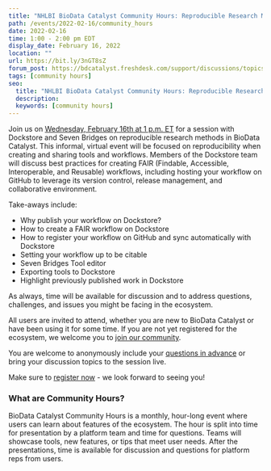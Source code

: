 ```yaml
---
title: "NHLBI BioData Catalyst Community Hours: Reproducible Research Methods"
path: /events/2022-02-16/community_hours
date: 2022-02-16
time: 1:00 - 2:00 pm EDT
display_date: February 16, 2022
location: ""
url: https://bit.ly/3nGT8sZ
forum_post: https://bdcatalyst.freshdesk.com/support/discussions/topics/60000406898
tags: [community hours]
seo:
  title: "NHLBI BioData Catalyst Community Hours: Reproducible Research Methods"
  description:
  keywords: [community hours]
---
```


Join us on [Wednesday, February 16th at 1 p.m. ET](https://bit.ly/3nGT8sZ) for a session with Dockstore and Seven Bridges on reproducible research methods in BioData Catalyst. This informal, virtual event will be focused on reproducibility when creating and sharing tools and workflows. Members of the Dockstore team will discuss best practices for creating FAIR (Findable, Accessible, Interoperable, and Reusable) workflows, including hosting your workflow on GitHub to leverage its version control, release management, and collaborative environment. 


Take-aways include:
- Why publish your workflow on Dockstore?
- How to create a FAIR workflow on Dockstore
- How to register your workflow on GitHub and sync automatically with Dockstore
- Setting your workflow up to be citable
- Seven Bridges Tool editor
- Exporting tools to Dockstore
- Highlight previously published work in Dockstore

As always, time will be available for discussion and to address questions, challenges, and issues you might be facing in the ecosystem.

All users are invited to attend, whether you are new to BioData Catalyst or have been using it for some time. If you are not yet registered for the ecosystem, we welcome you to [join our community](/join-bdc).

You are welcome to anonymously include your [questions in advance](https://forms.gle/hR9noQnAUcSn5STt7) or bring your discussion topics to the session live. 

Make sure to [register now](https://bit.ly/3nGT8sZ) - we look forward to seeing you!

### What are Community Hours?

BioData Catalyst Community Hours is a monthly, hour-long event where users can learn about features of the ecosystem. The hour is split into time for presentation by a platform team and time for questions. Teams will showcase tools, new features, or tips that meet user needs. After the presentations, time is available for discussion and questions for platform reps from users.